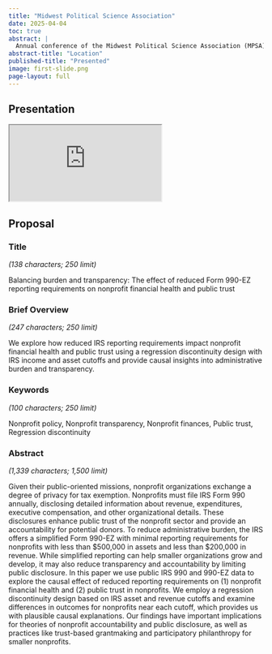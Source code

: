 ```yaml
---
title: "Midwest Political Science Association"
date: 2025-04-04
toc: true
abstract: |
  Annual conference of the Midwest Political Science Association (MPSA); Chicago
abstract-title: "Location"
published-title: "Presented"
image: first-slide.png
page-layout: full
---
```


## Presentation

<div class="ratio ratio-16x9">
<iframe class="slide-deck" src="https://docs.google.com/presentation/d/e/2PACX-1vTBLMkudKsSD7aptvto23Wxxmr5fNwI5RdtOyXyH_x5NkWkts2AFhhxbEOH-XLZfooBKabp9FowQZpn/embed?start=false&loop=false&delayms=3000" allowfullscreen="true" mozallowfullscreen="true" webkitallowfullscreen="true"></iframe>
</div>


## Proposal

### Title

*(138 characters; 250 limit)*

Balancing burden and transparency: The effect of reduced Form 990-EZ reporting requirements on nonprofit financial health and public trust

### Brief Overview

*(247 characters; 250 limit)*

We explore how reduced IRS reporting requirements impact nonprofit financial health and public trust using a regression discontinuity design with IRS income and asset cutoffs and provide causal insights into administrative burden and transparency.

### Keywords

*(100 characters; 250 limit)*

Nonprofit policy, Nonprofit transparency, Nonprofit finances, Public trust, Regression discontinuity

### Abstract

*(1,339 characters; 1,500 limit)*

Given their public-oriented missions, nonprofit organizations exchange a degree of privacy for tax exemption. Nonprofits must file IRS Form 990 annually, disclosing detailed information about revenue, expenditures, executive compensation, and other organizational details. These disclosures enhance public trust of the nonprofit sector and provide an accountability for potential donors. To reduce administrative burden, the IRS offers a simplified Form 990-EZ with minimal reporting requirements for nonprofits with less than $500,000 in assets and less than $200,000 in revenue. While simplified reporting can help smaller organizations grow and develop, it may also reduce transparency and accountability by limiting public disclosure. In this paper we use public IRS 990 and 990-EZ data to explore the causal effect of reduced reporting requirements on (1) nonprofit financial health and (2) public trust in nonprofits. We employ a regression discontinuity design based on IRS asset and revenue cutoffs and examine differences in outcomes for nonprofits near each cutoff, which provides us with plausible causal explanations. Our findings have important implications for theories of nonprofit accountability and public disclosure, as well as practices like trust-based grantmaking and participatory philanthropy for smaller nonprofits.
